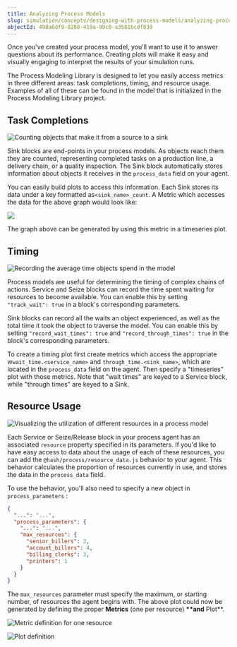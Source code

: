 ```yaml
---
title: Analyzing Process Models
slug: simulation/concepts/designing-with-process-models/analyzing-process-models
objectId: 498a6df9-0208-419a-99c0-a3581bcdf839
---
```


Once you've created your process model, you'll want to use it to answer questions about its performance. Creating plots will make it easy and visually engaging to interpret the results of your simulation runs.

The Process Modeling Library is designed to let you easily access metrics in three different areas: task completions, timing, and resource usage. Examples of all of these can be found in the model that is initialized in the Process Modeling Library project.

## Task Completions

![Counting objects that make it from a source to a sink](https://cdn-us1.hash.ai/site/docs/image%20%2842%29.png)

Sink blocks are end-points in your process models. As objects reach them they are counted, representing completed tasks on a production line, a delivery chain, or a quality inspection. The Sink block automatically stores information about objects it receives in the `process_data` field on your agent.

You can easily build plots to access this information. Each Sink stores its data under a key formatted as`<sink_name>_count`. A Metric which accesses the data for the above graph would look like:

![](https://cdn-us1.hash.ai/site/docs/image%20%2843%29.png)

The graph above can be generated by using this metric in a timeseries plot.

## Timing

![Recording the average time objects spend in the model](https://cdn-us1.hash.ai/site/docs/image%20%2845%29.png)

Process models are useful for determining the timing of complex chains of actions. Service and Seize blocks can record the time spent waiting for resources to become available. You can enable this by setting `"track_wait": true` in a block's corresponding parameters.

Sink blocks can record all the waits an object experienced, as well as the total time it took the object to traverse the model. You can enable this by setting `"record_wait_times": true` and `"record_through_times": true` in the block's corresponding parameters.

To create a timing plot first create metrics which access the appropriate w`wait_time.<service_name>` and `through_time.<sink_name>`, which are located in the `process_data` field on the agent. Then specify a "timeseries" plot with those metrics. Note that "wait times" are keyed to a Service block, while "through times" are keyed to a Sink.

## Resource Usage

![Visualizing the utilization of different resources in a process model](https://cdn-us1.hash.ai/site/docs/image%20%2847%29.png)

Each Service or Seize/Release block in your process agent has an associated `resource` property specified in its parameters. If you'd like to have easy access to data about the usage of each of these resources, you can add the `@hash/process/resource_data.js` behavior to your agent. This behavior calculates the proportion of resources currently in use, and stores the data in the `process_data` field.

To use the behavior, you'll also need to specify a new object in `process_parameters` :

```json
{
  "...": "...",
  "process_parameters": {
    "...": "...",
    "max_resources": {
      "senior_billers": 3,
      "account_billers": 4,
      "billing_clerks": 3,
      "printers": 1
    }
  }
}
```

The `max_resources` parameter must specify the maximum, or starting number, of resources the agent begins with. The above plot could now be generated by defining the proper **Metrics** \(one per resource\) **\*\*and** Plot\*\*.

![Metric definition for one resource](https://cdn-us1.hash.ai/site/docs/image%20%2844%29.png)

![Plot definition](https://cdn-us1.hash.ai/site/docs/image%20%2841%29.png)
